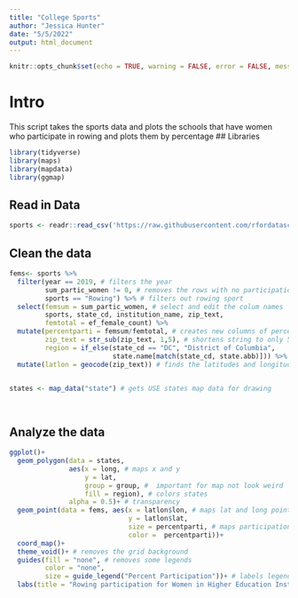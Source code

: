 ```yaml
---
title: "College Sports"
author: "Jessica Hunter"
date: "5/5/2022"
output: html_document
---
```


```r
knitr::opts_chunk$set(echo = TRUE, warning = FALSE, error = FALSE, message = FALSE)
```

# Intro 

This script takes the sports data and plots the schools that have women who participate in rowing and plots them by percentage
## Libraries
```r
library(tidyverse)
library(maps)
library(mapdata)
library(ggmap)
```

## Read in Data
```r
sports <- readr::read_csv('https://raw.githubusercontent.com/rfordatascience/tidytuesday/master/data/2022/2022-03-29/sports.csv')

```

## Clean the data

```r

fems<- sports %>% 
  filter(year == 2019, # filters the year
         sum_partic_women != 0, # removes the rows with no participation
         sports == "Rowing") %>% # filters out rowing sport
  select(femsum = sum_partic_women, # select and edit the colum names
         sports, state_cd, institution_name, zip_text,
         femtotal = ef_female_count) %>% 
  mutate(percentparti = femsum/femtotal, # creates new columns of percent
         zip_text = str_sub(zip_text, 1,5), # shortens string to only 5 digits
         region = if_else(state_cd == "DC", "District of Columbia",
                          state.name[match(state_cd, state.abb)])) %>% # fixes the DC name and changes the other names from 2 letter to full names
  mutate(latlon = geocode(zip_text)) # finds the latitudes and longitudes using zip


states <- map_data("state") # gets USE states map data for drawing
        



```

## Analyze the data

```r
ggplot()+
  geom_polygon(data = states, 
               aes(x = long, # maps x and y
                   y = lat, 
                   group = group, #  important for map not look weird
                   fill = region), # colors states
               alpha = 0.5)+ # transparency
  geom_point(data = fems, aes(x = latlon$lon, # maps lat and long points
                              y = latlon$lat, 
                              size = percentparti, # maps participation
                              color =  percentparti))+
  coord_map()+ 
  theme_void()+ # removes the grid background
  guides(fill = "none", # removes some legends
         color = "none",
         size = guide_legend("Percent Participation"))+ # labels legend
  labs(title = "Rowing participation for Women in Higher Education Institutions in 2019") # adds title

```


